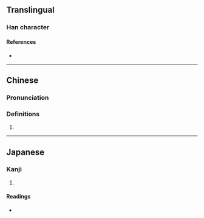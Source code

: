 {{character info}}
==Translingual==

===Han character===
{{Han char|rn=9|rad=人|as=09|sn=11|four=|canj=ONOB,XONOB|ids=⿰亻胥}}

====References====
* {{Han ref|kx=0111.150|dkj=00879|dj=0237.130|hdz=10198.050|uh=5066|ud=20582}}

----

==Chinese==
{{zh-forms}}

===Pronunciation===
{{zh-pron
|m=xǔ,xū
|c=seoi2
|mc=
|oc=
|ma=
|cat=
}}

===Definitions===
{{zh-hanzi}}

# {{rfdef|zh}}

----

==Japanese==

===Kanji===
{{ja-kanji|grade=|rs=人09}}

# {{rfdef|ja|sort=人09}}

====Readings====
* {{ja-readings|on=[[しょ]] (sho)|kun=[[とおる]] (tooru)}}